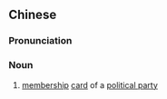 {{also|党证}}
==Chinese==
{{zh-forms|s=党证}}

===Pronunciation===
{{zh-pron
|m=dǎngzhèng
|cat=n
}}

===Noun===
{{zh-noun|mw=張|mw2=份}}

# [[membership]] [[card]] of a [[political party]]